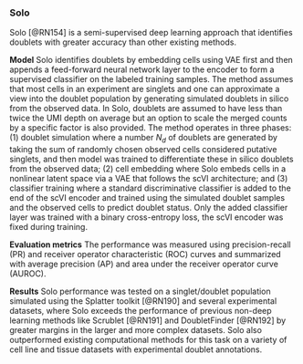 
### Solo {#solo}

Solo [@RN154]<!--[93]--> is a semi-supervised deep learning approach that identifies doublets with greater accuracy than other existing methods.

**Model** Solo identifies doublets by embedding cells using VAE first and then appends a feed-forward neural network layer to the encoder to form a supervised classifier on the labeled training samples. The method assumes that most cells in an experiment are singlets and one can approximate a view into the doublet population by generating simulated doublets in silico from the observed data. In Solo, doublets are assumed to have less than twice the UMI depth on average but an option to scale the merged counts by a specific factor is also provided. The method operates in three phases: (1) doublet simulation where a number $N_{d}$ of doublets are generated by taking the sum of randomly chosen observed cells considered putative singlets, and then model was trained to differentiate these in silico doublets from the observed data; (2) cell embedding where Solo embeds cells in a nonlinear latent space via a VAE that follows the scVI architecture; and (3) classifier training where a standard discriminative classifier is added to the end of the scVI encoder and trained using the simulated doublet samples and the observed cells to predict doublet status. Only the added classifier layer was trained with a binary cross-entropy loss, the scVI encoder was fixed during training.

**Evaluation metrics** The performance was measured using precision-recall (PR) and receiver operator characteristic (ROC) curves and summarized with average precision (AP) and area under the receiver operator curve (AUROC). 

**Results**  Solo performance was tested on a singlet/doublet population simulated using the Splatter toolkit [@RN190]<!--[85]--> and several experimental datasets, where Solo exceeds the performance of previous non-deep learning methods like Scrublet [@RN191]<!--[94]--> and DoubletFinder [@RN192]<!--[95]--> by greater margins in the larger and more complex datasets. Solo also outperformed existing computational methods for this task on a variety of cell line and tissue datasets with experimental doublet annotations. 

